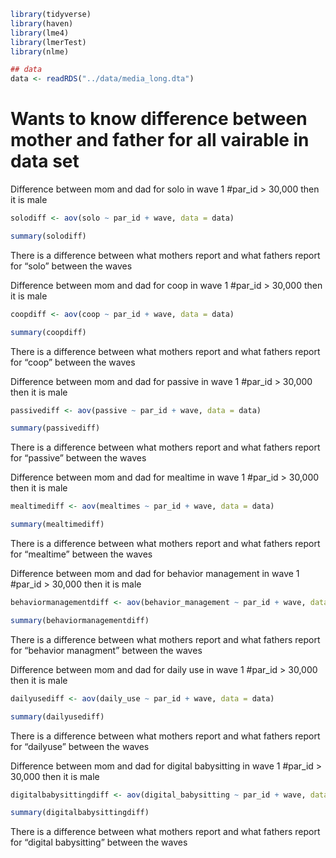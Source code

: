 ```r
library(tidyverse)
library(haven)
library(lme4)
library(lmerTest)
library(nlme)
```

```r
## data
data <- readRDS("../data/media_long.dta")
```


# Wants to know difference between mother and father for all vairable in data set 


Difference between mom and dad for solo in wave 1
#par_id > 30,000 then it is male 
```r

solodiff <- aov(solo ~ par_id + wave, data = data)

summary(solodiff)
```
There is a difference between what mothers report and what fathers report for "solo" between the waves


Difference between mom and dad for coop in wave 1
#par_id > 30,000 then it is male 
```r

coopdiff <- aov(coop ~ par_id + wave, data = data)

summary(coopdiff)
```
There is a difference between what mothers report and what fathers report for "coop" between the waves 


Difference between mom and dad for passive in wave 1
#par_id > 30,000 then it is male 
```r

passivediff <- aov(passive ~ par_id + wave, data = data)

summary(passivediff)
```
There is a difference between what mothers report and what fathers report for "passive" between the waves

Difference between mom and dad for mealtime in wave 1
#par_id > 30,000 then it is male 
```r

mealtimediff <- aov(mealtimes ~ par_id + wave, data = data)

summary(mealtimediff)
```
There is a difference between what mothers report and what fathers report for "mealtime" between the waves


Difference between mom and dad for behavior management in wave 1
#par_id > 30,000 then it is male 
```r

behaviormanagementdiff <- aov(behavior_management ~ par_id + wave, data = data)

summary(behaviormanagementdiff)
```
There is a difference between what mothers report and what fathers report for "behavior managment" between the waves


Difference between mom and dad for daily use in wave 1
#par_id > 30,000 then it is male 
```r

dailyusediff <- aov(daily_use ~ par_id + wave, data = data)

summary(dailyusediff)
```
There is a difference between what mothers report and what fathers report for "dailyuse" between the waves


Difference between mom and dad for digital babysitting in wave 1
#par_id > 30,000 then it is male 
```r

digitalbabysittingdiff <- aov(digital_babysitting ~ par_id + wave, data = data)

summary(digitalbabysittingdiff)
```
There is a difference between what mothers report and what fathers report for "digital babysitting" between the waves
